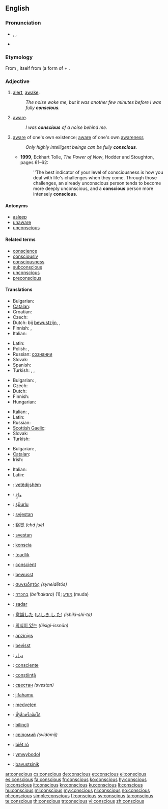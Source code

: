 ==English==

===Pronunciation===
* {{enPR|kŏn'shəs}}, {{IPA|/ˈkɒnʃəs/}}, {{X-SAMPA|/"kQnS@s/}}
* {{audio|en-us-conscious.ogg|Audio (US)}}

===Etymology===
From {{etyl|la}} {{term|conscius|lang=la}}, itself from {{term|con-|lang=la}} (a form of {{term|com-||together|lang=la}} + {{term|scire||to know|lang=la}}.

===Adjective===
{{en-adj}}

# [[alert]], [[awake]].
#: ''The noise woke me, but it was another few minutes before I was fully '''conscious'''.''
# [[aware]].
#: ''I was '''conscious''' of a noise behind me.''
# [[aware]] of one's own existence; [[aware]] of one's own [[awareness]]
#: ''Only highly intelligent beings can be fully '''conscious'''.''
#* '''1999''', Eckhart Tolle, ''The Power of Now'', Hodder and Stoughton, pages 61–62:
#*: ''The best indicator of your level of consciousness is how you deal with life's challenges when they come.  Through those challenges, an already unconscious person tends to become more deeply unconscious, and a '''conscious''' person more intensely '''conscious'''.

====Antonyms====
* [[asleep]]
* [[unaware]]
* [[unconscious]]

====Related terms====
* [[conscience]]
* [[consciously]]
* [[consciousness]]
* [[subconscious]]
* [[unconscious]]
* [[preconscious]]

====Translations====
{{trans-top|alert, awake}}
* Bulgarian: {{t|bg|в съзнание}}
* [[Catalan]]: {{t|ca|conscient}}
* Croatian: {{t|hr|svjestan|m}}
* Czech: {{t+|cs|při}} {{t-|cs|vědomí}}
* Dutch: bij [[bewustzijn]], {{t|nl|alert}}, {{t|nl|wakker}}
* Finnish: {{t-|fi|hereillä}}, {{t-|fi|taju|alt=tajuissaan}}
* Italian: {{t-|it|cosciente}}
{{trans-mid}}
* Latin: {{t|la|consciens}}
* Polish: {{t|pl|przytomny|m}}, {{t|pl|świadomy|m}}
* Russian: {{t|ru|находяшийся|tr=naxod'áš'ijs'a}} {{t+|ru|в|tr=v}} [[сознание|сознании]]
* Slovak: {{t-|sk|pri}} {{t-|sk|vedomí}}
* Spanish: {{t|es|consciente}}
* Turkish: {{t|tr|ayık}}, {{t|tr|uyanık}}, {{t|tr|farkında}}
{{trans-bottom}}

{{trans-top|aware}}
* Bulgarian: {{t|bg|усещащ}}, {{t|bg|съзнаващ}}
* Czech: {{t-|cs|vědomý}}
* Dutch: {{t+|nl|bewust}}
* Finnish: {{t+|fi|tietoinen}}
* Hungarian: {{t+|hu|tudatos}}
{{trans-mid}}
* Italian: {{t-|it|cosciente}}, {{t+|it|conscio|m}}
* Latin: {{t|la|consciens}}
* Russian: {{t|ru|сознающий|tr=soznajúš'ij}}
* [[Scottish Gaelic]]: {{t-|gd|mothachail|xs=Scottish Gaelic}}
* Slovak: {{t-|sk|vedomý}}
* Turkish: {{t|tr|farkında}}
{{trans-bottom}}

{{trans-top|aware of one's own existence}}
* Bulgarian: {{t|bg|съзнателен}},  {{t|bg|осъзнат}}
* [[Catalan]]: {{t|ca|conscient}}
* Irish: {{t-|ga|comhfhiosach|xs=Irish}}
{{trans-mid}}
* Italian: {{t-|it|cosciente}}
* Latin: {{t|la|consciens}}
{{trans-bottom}}

{{checktrans-top}}
* {{ttbc|sq}}: [[vetëdijshëm]]
* {{ttbc|ar}}: [[واعٍ]]
* {{ttbc|az}}: [[şüurlu]]
* {{ttbc|sh}}: [[svjestan]]
* {{ttbc|zh}}: [[察觉]] ''(chá jué)''
* {{ttbc|sh}}: [[svestan]]
* {{ttbc|eo}}: [[konscia]]
* {{ttbc|et}}: [[teadlik]]
* {{ttbc|fr}}: [[conscient]]
* {{ttbc|de}}: [[bewusst]]
* {{ttbc|el}}: [[συνειδητός]] ''(syneidētós)''
* {{ttbc|he}}: [[בהכרה]] (''be'hakara'') (1); [[מודע]] (muda)
* {{ttbc|id}}: [[sadar]]
{{trans-mid}}
* {{ttbc|ja}}: [[意識した]] ([[いしき し た]]) ''(ishiki-shi-ta)''
* {{ttbc|ko}}: [[의식이 있는]] ''(ŭisigi-issnŭn)''
* {{ttbc|lv}}: [[apzinīgs]]
* {{ttbc|no}}: [[bevisst]]
* {{ttbc|fa}}: [[ﺩﺭﺍﻭ]]
* {{ttbc|pt}}: [[consciente]]
* {{ttbc|ro}}: [[conștiință]]
* {{ttbc|sh}}: [[свестан]] ''(svestan)''
* {{ttbc|sw}}: [[jifahamu]]
* {{ttbc|sv}}: [[medveten]]
* {{ttbc|th}}: [[ที่รู้สึกหรือคิดได้]]
* {{ttbc|tr}}: [[bilinçli]]
* {{ttbc|uk}}: [[свідомий]] ''(svidómij)''
* {{ttbc|vi}}: [[biết rõ]]
* {{ttbc|cy}}: [[ymwybodol]]
* {{ttbc|yi}}: [[bavustsinik]]
{{trans-bottom}}

[[ar:conscious]]
[[cs:conscious]]
[[de:conscious]]
[[et:conscious]]
[[el:conscious]]
[[es:conscious]]
[[fa:conscious]]
[[fr:conscious]]
[[ko:conscious]]
[[hy:conscious]]
[[io:conscious]]
[[it:conscious]]
[[kn:conscious]]
[[ku:conscious]]
[[li:conscious]]
[[hu:conscious]]
[[ml:conscious]]
[[my:conscious]]
[[nl:conscious]]
[[no:conscious]]
[[pl:conscious]]
[[simple:conscious]]
[[fi:conscious]]
[[sv:conscious]]
[[ta:conscious]]
[[te:conscious]]
[[th:conscious]]
[[tr:conscious]]
[[vi:conscious]]
[[zh:conscious]]